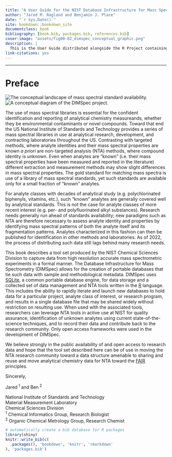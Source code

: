 ```yaml
---
title: "A User Guide for the NIST Database Infrastructure for Mass Spectrometry (DIMSpec) Tool Set"
author: "Jared M. Ragland and Benjamin J. Place"
date: "`r Sys.Date()`"
site: bookdown::bookdown_site
documentclass: book
bibliography: [book.bib, packages.bib, references.bib]
cover-image: "assets/fig00-02_dimspec_conceptual_graphic.png"
description: |
  This is the User Guide distributed alongside the R Project containing the toolset supporting the "Database Infrastructure for Mass Spectrometry (DIMSpec)" project.
link-citations: yes
---
```


------------------------------------------------------------------------

# Preface {#preface .unnumbered}

<div class="fig-right">
![](assets/fig00-01_chemical_space.png "The conceptual landscape of mass spectral standard availability."){#fig00-01}
![](assets/fig00-02_dimspec_conceptual_graphic.png "A conceptual diagram of the DIMSpec project."){#fig00-02}
</div>

The use of mass spectral libraries is essential for the confident identification and reporting of analytical chemistry measureands, whether they be environmental contaminants or novel compounds. Toward that end the US National Institute of Standards and Technology provides a series of mass spectral libraries in use at analytical research, development, and contracting laboratories throughout the US. Contrasting with targeted methods, where analyte identities and their mass spectral properties are known *a priori* are non-targeted analysis (NTA) methods, where compound identity is unknown. Even when analytes are "known" (i.e. their mass spectral properties have been measured and reported in the literature) different extraction and measurement methods may show slight differences in mass spectral properties. The gold standard for matching mass spectra is use of a library of mass spectral standards, yet such standards are available only for a small fraction of "known" analytes.

For analyte classes with decades of analytical study (e.g. polychlorinated biphenyls, vitamins, etc.), such "known" analytes are generally covered well by analytical standards. This is not the case for analyte classes of more recent interest (e.g. per- and polyfluorinated alkyl substances). Research needs generally run ahead of standards availability; new paradigms such as NTA are therefore necessary to assess analyte identity and properties by identifying mass spectral patterns of both the analyte itself and its fragmentation patterns. Analytes characterized in this fashion can then be published for identification in other methods and laboratories. As of 2022, the process of distributing such data still lags behind many research needs.


This book describes a tool set produced by the NIST Chemical Sciences Division to capture data from high resolution accurate mass spectrometric experiments in a formal manner. The Database Infrastructure for Mass Spectrometry (DIMSpec) allows for the creation of portable databases that tie such data with sample and methodological metadata. DIMSpec uses [SQLite](https://sqlite.org){target="_blank"}, a common portable database engine, for data storage and a collected set of data management and NTA tools written in the [R](https://www.r-project.org){target="_blank"} language. This includes the ability to rapidly iterate and launch new databases to hold data for a particular project, analyte class of interest, or research program, and results in a single database file that may be shared widely without restriction on resulting use. When used with the associated tools, researchers can leverage NTA tools in active use at NIST for quality assurance, identification of unknown analytes using current state-of-the-science techniques, and to record their data and contribute back to the research community. Only open access frameworks were used in the development of DIMSpec.

We believe strongly in the public availability of and open access to research data and hope that the tool set described here can be of use in moving the NTA research community toward a data structure amenable to sharing and reuse and move analytical chemistry data for NTA toward the [FAIR](https://www.go-fair.org){target="_blank"} principles.

<div class="signature-block">
<span class="signoff">Sincerely,</span>
<p class="names">Jared<sup> 1</sup> and Ben<sup> 2</sup></p>
<p class="affiliation">
  National Institute of Standards and Technology<br/>
  Material Measurement Laboratory<br/>
  Chemical Sciences Division<br/>
  <sup>1</sup> Chemical Informatics Group, Research Biologist<br/>
  <sup>2</sup> Organic Chemical Metrology Group, Research Chemist
</p>
</div>

```r
# automatically create a bib database for R packages
library(shiny)
knitr::write_bib(c(
  .packages(), 'bookdown', 'knitr', 'rmarkdown'
), 'packages.bib')
```

